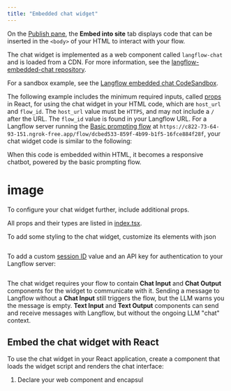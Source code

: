 ```yaml
---
title: "Embedded chat widget"
---
```


On the [Publish pane](https://docs.langflow.org/concepts-publish), the **Embed into site** tab displays code that can be inserted in the `<body>` of your HTML to interact with your flow.

The chat widget is implemented as a web component called `langflow-chat` and is loaded from a CDN. For more information, see the [langflow-embedded-chat repository](https://github.com/langflow-ai/langflow-embedded-chat).

For a sandbox example, see the [Langflow embedded chat CodeSandbox](https://codesandbox.io/p/sandbox/langflow-embedded-chat-example-dv9zpx).

The following example includes the minimum required inputs, called [props](https://react.dev/learn/passing-props-to-a-component) in React, for using the chat widget in your HTML code, which are `host_url` and `flow_id`. The `host_url` value must be `HTTPS`, and may not include a `/` after the URL. The `flow_id` value is found in your Langflow URL. For a Langflow server running the [Basic prompting flow](https://docs.langflow.org/basic-prompting) at `https://c822-73-64-93-151.ngrok-free.app/flow/dcbed533-859f-4b99-b1f5-16fce884f28f`, your chat widget code is similar to the following:

When this code is embedded within HTML, it becomes a responsive chatbot, powered by the basic prompting flow.

# image

To configure your chat widget further, include additional props.

All props and their types are listed in [index.tsx](https://github.com/langflow-ai/langflow-embedded-chat/blob/main/src/index.tsx).

To add some styling to the chat widget, customize its elements with json

```
```

To add a custom [session ID](https://docs.langflow.org/session-id) value and an API key for authentication to your Langflow server:

```
```

The chat widget requires your flow to contain **Chat Input** and **Chat Output** components for the widget to communicate with it. Sending a message to Langflow without a **Chat Input** still triggers the flow, but the LLM warns you the message is empty. **Text Input** and **Text Output** components can send and receive messages with Langflow, but without the ongoing LLM "chat" context.

## Embed the chat widget with React

To use the chat widget in your React application, create a component that loads the widget script and renders the chat interface:

1. Declare your web component and encapsul